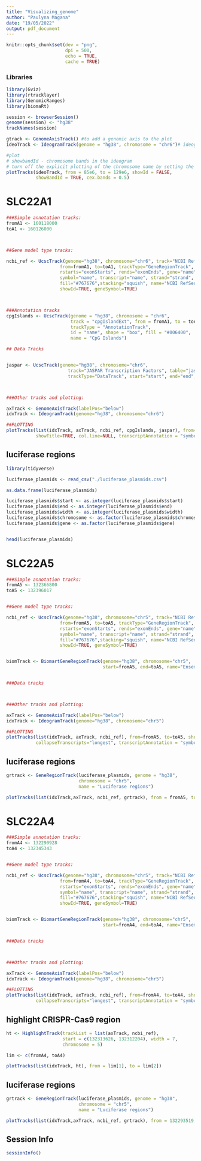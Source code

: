 ```yaml
---
title: "Visualizing_genome"
author: "Paulyna Magana"
date: "19/05/2022"
output: pdf_document
---
```


```r
knitr::opts_chunk$set(dev = "png",
                      dpi = 500,
                      echo = TRUE,
                      cache = TRUE)
```

### Libraries

```r
library(Gviz)
library(rtracklayer)
library(GenomicRanges)
library(biomaRt)
```

```r

session <- browserSession()
genome(session) <- "hg38"
trackNames(session)

```

```r
gtrack <- GenomeAxisTrack() #to add a genomic axis to the plot
ideoTrack <- IdeogramTrack(genome = "hg38", chromosome = "chr6")# ideogram

#plot
# showbandId - chromosome bands in the ideogram
# turn off the explicit plotting of the chromosome name by setting the showId display parameter to FALSE.
plotTracks(ideoTrack, from = 85e6, to = 129e6, showId = FALSE, 
           showBandId = TRUE, cex.bands = 0.5)
```

# SLC22A1

```r

###Simple annotation tracks:
fromA1 <- 160118000
toA1 <- 160126000



##Gene model type tracks:

ncbi_ref <- UcscTrack(genome="hg38", chromosome="chr6", track="NCBI RefSeq", 
                    from=fromA1, to=toA1, trackType="GeneRegionTrack", 
                    rstarts="exonStarts", rends="exonEnds", gene="name", 
                    symbol="name", transcript="name", strand="strand", 
                    fill="#767676",stacking="squish", name="NCBI RefSeq", 
                    showId=TRUE, geneSymbol=TRUE)



###Annotation tracks
cpgIslands <- UcscTrack(genome = "hg38", chromosome = "chr6", 
                        track = "cpgIslandExt", from = fromA1, to = toA1,
                        trackType = "AnnotationTrack", 
                        id = "name", shape = "box", fill = "#006400", 
                        name = "CpG Islands")

## Data Tracks


jaspar <- UcscTrack(genome="hg38", chromosome="chr6",
                       track="JASPAR Transcription Factors", table="jaspar2022", from=fromA1, to=toA1,
                       trackType="DataTrack", start="start", end="end", data="score", stacking="dense",name="jaspar")



###Other tracks and plotting: 

axTrack <- GenomeAxisTrack(labelPos="below")
idxTrack <- IdeogramTrack(genome="hg38", chromosome="chr6")

##PLOTTING
plotTracks(list(idxTrack, axTrack, ncbi_ref, cpgIslands, jaspar), from=fromA1, toA1,
           showTitle=TRUE, col.line=NULL, transcriptAnnotation = "symbol")


```


## luciferase regions

```r
library(tidyverse)

luciferase_plasmids <- read_csv("./luciferase_plasmids.csv")

as.data.frame(luciferase_plasmids)

luciferase_plasmids$start <- as.integer(luciferase_plasmids$start)
luciferase_plasmids$end <- as.integer(luciferase_plasmids$end)
luciferase_plasmids$width <- as.integer(luciferase_plasmids$width)
luciferase_plasmids$chromosome <- as.factor(luciferase_plasmids$chromosome)
luciferase_plasmids$gene <- as.factor(luciferase_plasmids$gene)


head(luciferase_plasmids)
```


# SLC22A5

```r

###Simple annotation tracks:
fromA5 <- 132366800
toA5 <- 132396017


##Gene model type tracks:

ncbi_ref <- UcscTrack(genome="hg38", chromosome="chr5", track="NCBI RefSeq", 
                    from=fromA5, to=toA5, trackType="GeneRegionTrack", 
                    rstarts="exonStarts", rends="exonEnds", gene="name", 
                    symbol="name", transcript="name", strand="strand", 
                    fill="#767676",stacking="squish", name="NCBI RefSeq", 
                    showId=TRUE, geneSymbol=TRUE)


biomTrack <- BiomartGeneRegionTrack(genome="hg38", chromosome="chr5",
                                    start=fromA5, end=toA5, name="Ensembl")


###Data tracks



###Other tracks and plotting: 

axTrack <- GenomeAxisTrack(labelPos="below")
idxTrack <- IdeogramTrack(genome="hg38", chromosome="chr5")

##PLOTTING
plotTracks(list(idxTrack, axTrack, ncbi_ref), from=fromA5, to=toA5, showTitle=TRUE, col.line=NULL,
           collapseTranscripts="longest", transcriptAnnotation = "symbol")

```


## luciferase regions


```r
grtrack <- GeneRegionTrack(luciferase_plasmids, genome = "hg38",
                           chromosome = "chr5",
                           name = "Luciferase regions")

plotTracks(list(idxTrack,axTrack, ncbi_ref, grtrack), from = fromA5, to = 132389321, transcriptAnnotation="gene")

```


# SLC22A4

```r

###Simple annotation tracks:
fromA4 <- 132290928
toA4 <- 132345343


##Gene model type tracks:

ncbi_ref <- UcscTrack(genome="hg38", chromosome="chr5", track="NCBI RefSeq", 
                    from=fromA4, to=toA4, trackType="GeneRegionTrack", 
                    rstarts="exonStarts", rends="exonEnds", gene="name", 
                    symbol="name", transcript="name", strand="strand", 
                    fill="#767676",stacking="squish", name="NCBI RefSeq", 
                    showId=TRUE, geneSymbol=TRUE)


biomTrack <- BiomartGeneRegionTrack(genome="hg38", chromosome="chr5",
                                    start=fromA4, end=toA4, name="Ensembl")


###Data tracks



###Other tracks and plotting: 

axTrack <- GenomeAxisTrack(labelPos="below")
idxTrack <- IdeogramTrack(genome="hg38", chromosome="chr5")

##PLOTTING
plotTracks(list(idxTrack, axTrack, ncbi_ref), from=fromA4, to=toA4, showTitle=TRUE, col.line=NULL,
           collapseTranscripts="longest", transcriptAnnotation = "symbol")

```

## highlight CRISPR-Cas9 region

```r

ht <- HighlightTrack(trackList = list(axTrack, ncbi_ref),
                     start = c(132313626, 132312204), width = 7,
                     chromosome = 5)

lim <- c(fromA4, toA4)

plotTracks(list(idxTrack, ht), from = lim[1], to = lim[2])


```

## luciferase regions


```r
grtrack <- GeneRegionTrack(luciferase_plasmids, genome = "hg38",
                           chromosome = "chr5",
                           name = "Luciferase regions")

plotTracks(list(idxTrack,axTrack, ncbi_ref, grtrack), from = 132293519, to = 132295119, transcriptAnnotation="gene")

```




## Session Info

```r
sessionInfo()
```
